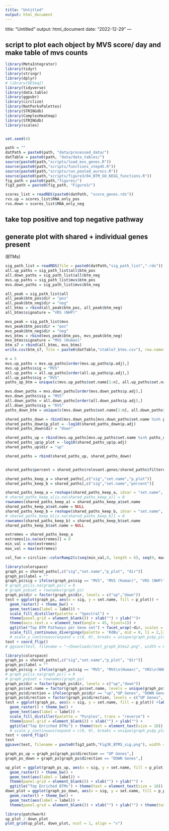 ```yaml
---
title: "Untitled"
output: html_document
---
```

title: "Untitled"
output: html_document
date: "2022-12-29"
---

## script to plot each object by MVS score/ day and make table of mvs counts
```r
library(MetaIntegrator)
library(tidyr)
library(stringr)
library(dplyr)
# library(DESeq2)
library(tidyverse)
library(data.table)
library(ggpubr)
library(circlize)
library(NatParksPalettes)
library(STRINGdb)
library(ComplexHeatmap)
library(STRINGdb)
library(scales)


set.seed(4)
```

```r
path = ""
datPath = paste0(path, "data/processed_data/")
datTable = paste0(path, "data/data_tables/")
source(paste0(path,"scripts/load_mvs_genes.R"))
source(paste0(path,"scripts/functions_step45.R"))
source(paste0(path,"scripts/run_pooled_aurocs.R"))
source(paste0(path,"scripts/figure3/04_BTM_GO_KEGG_functions.R"))
fig_path = paste0(path,"figures/")
fig3_path = paste0(fig_path, "Figure3/")
```

```r
scores_list = readRDS(paste0(datPath, "score_genes.rds"))
rvs.up = scores_list$RNA_only_pos
rvs.down = scores_list$RNA_only_neg
```



## take top positive and top negative pathway
## generate plot with shared + individual genes present 
(BTMs)
```R
sig_path_list = readRDS(file = paste0(datPath,"sig_path_list",".rds"))
all.up_paths = sig_path_list$all$btm_pos
all.down_paths = sig_path_list$all$btm_neg
mvs.up_paths = sig_path_list$mvs$btm_pos
mvs.down_paths = sig_path_list$mvs$btm_neg
```

```R
all_peak = sig_path_list$all
all_peak$btm_pos$dir = "pos"
all_peak$btm_neg$dir = "neg"
all_btms = rbind(all_peak$btm_pos, all_peak$btm_neg)
all_btms$signature = "VRS (NHP)"

mvs_peak = sig_path_list$mvs
mvs_peak$btm_pos$dir = "pos"
mvs_peak$btm_neg$dir = "neg"
mvs_btms = rbind(mvs_peak$btm_pos, mvs_peak$btm_neg)
mvs_btms$signature = "MVS (Human)"
btm_s7 = rbind(all_btms, mvs_btms)
write.csv(btm_s7, file = paste0(datTable,"stable7_btms.csv"), row.names=FALSE)
```


```R
n = 5
mvs.up_paths = mvs.up_paths[order(mvs.up_paths$p.adj),]
mvs.up_paths$sig = "MVS"
all.up_paths = all.up_paths[order(all.up_paths$p.adj),]
all.up_paths$sig = "RVS"
paths_up_btm = unique(c(mvs.up_paths$set.name[1:n], all.up_paths$set.name[1:n]))

mvs.down_paths = mvs.down_paths[order(mvs.down_paths$p.adj),]
mvs.down_paths$sig = "MVS"
all.down_paths = all.down_paths[order(all.down_paths$p.adj),]
all.down_paths$sig = "RVS"
paths_down_btm = unique(c(mvs.down_paths$set.name[1:n], all.down_paths$set.name[1:n]))

shared_paths_down = rbind(mvs.down_paths[mvs.down_paths$set.name %in% paths_down_btm,], all.down_paths[all.down_paths$set.name %in% paths_down_btm,])
shared_paths_down$p_plot = -log10(shared_paths_down$p.adj)
shared_paths_down$dir = "down"

shared_paths_up = rbind(mvs.up_paths[mvs.up_paths$set.name %in% paths_up_btm,], all.up_paths[all.up_paths$set.name %in% paths_up_btm,])
shared_paths_up$p_plot = -log10(shared_paths_up$p.adj)
shared_paths_up$dir = "up"

shared_paths = rbind(shared_paths_up, shared_paths_down)


shared_paths$percent = shared_paths$relevant.genes/shared_paths$filtered.size

shared_paths_keep_a = shared_paths[,c("sig","set.name","p_plot")]
shared_paths_keep_b = shared_paths[,c("sig","set.name","percent")]

shared_paths_keep_a = reshape(shared_paths_keep_a, idvar = "set.name", timevar = "sig", direction = "wide") %>% as.data.frame()
# shared_paths_keep_a[is.na(shared_paths_keep_a)] = 0
rownames(shared_paths_keep_a) = shared_paths_keep_a$set.name
shared_paths_keep_a$set.name = NULL
shared_paths_keep_b = reshape(shared_paths_keep_b, idvar = "set.name", timevar = "sig", direction = "wide")
# shared_paths_keep_b[is.na(shared_paths_keep_b)] = 0
rownames(shared_paths_keep_b) = shared_paths_keep_b$set.name
shared_paths_keep_b$set.name = NULL

extremes = shared_paths_keep_a
extremes[is.na(extremes)] = 0
min_val = min(extremes)
max_val = max(extremes)

col_fun = circlize::colorRamp2(c(seq(min_val,0, length = 6), seq(0, max_val, length = 6)), dichromat_pal("DarkRedtoBlue.12")(12))
```

```r
library(colorspace)
graph_ps = shared_paths[,c("sig","set.name","p_plot", "dir")]
graph_ps$label = ""
graph_ps$sig = ifelse(graph_ps$sig == "MVS", "MVS (Human)", "VRS (NHP)")
# graph_ps[is.na(graph_ps)] = 0
# graph_ps$set = rownames(graph_ps)
graph_ps$dir = factor(graph_ps$dir, levels = c("up","down"))
test = ggplot(graph_ps, aes(x = sig, y = set.name, fill = p_plot)) +
  geom_raster() + theme_bw() +
  geom_text(aes(label = label)) +
  scale_fill_distiller(palette = "Spectral") +
  theme(panel.grid = element_blank()) + xlab("") + ylab("")+
  theme(axis.text.x = element_text(angle = 45, hjust=1)) + 
  ggtitle("Top BTM Pathways per Gene set") + facet_wrap(~dir, scales = "free", nrow=2)+ 
  scale_fill_continuous_divergingx(palette = 'RdBu', mid = 0, l1 = 2,l3 = 2,p1 = .8, p2 = .6, p3 = .8, p4 = .6, rev = T, h1 = 3)
  # scale_y_continuous(expand = c(0, 0), breaks = unique(graph_ps$p_plot))
test + coord_flip()
# ggsave(test, filename = "~/Downloads/test_graph_btms2.png", width = 8, height = 7)
```

```r
library(colorspace)
graph_ps = shared_paths[,c("sig","set.name","p_plot", "dir")]
graph_ps$label = ""
graph_ps$sig = ifelse(graph_ps$sig == "MVS", "MVS\n(Human)", "VRS\n(NHP)")
# graph_ps[is.na(graph_ps)] = 0
# graph_ps$set = rownames(graph_ps)
graph_ps$dir = factor(graph_ps$dir, levels = c("up","down"))
graph_ps$set.name = factor(graph_ps$set.name, levels = unique(graph_ps$set.name))
graph_ps$direction = ifelse(graph_ps$dir == "up","UP Genes", "DOWN Genes")
graph_ps$direction = factor(graph_ps$direction, levels = c("UP Genes", "DOWN Genes"))
test = ggplot(graph_ps, aes(x = sig, y = set.name, fill = p_plot)) +labs(fill="-log10\n(p.adj)") +
  geom_raster() + theme_bw() +
  geom_text(aes(label = label)) +
  scale_fill_distiller(palette = "Purples", trans = "reverse") +
  theme(panel.grid = element_blank()) + xlab("") + ylab("") + 
  ggtitle("Top Enriched BTMs") + theme(text = element_text(size = 18)) + facet_wrap(~direction, nrow = 2, scales = "free_y")
  # scale_y_continuous(expand = c(0, 0), breaks = unique(graph_ps$p_plot))
test + coord_flip()
test
ggsave(test, filename = paste0(fig3_path,"Fig3K_BTMS_sig.png"), width = 8, height = 7)
```

```r
graph_ps_up = graph_ps[graph_ps$direction == "UP Genes",]
graph_ps_down = graph_ps[graph_ps$direction == "DOWN Genes",]

up_plot = ggplot(graph_ps_up, aes(x = sig, y = set.name, fill = p_plot)) +labs(fill="-log10(p.adj)") +
  geom_raster() + theme_bw() +
  geom_text(aes(label = label)) +
  theme(panel.grid = element_blank()) + xlab("") + ylab("") + 
  ggtitle("Top Enriched BTMs") + theme(text = element_text(size = 18)) + facet_grid(rows = vars(direction), scales = "free")  + scale_fill_continuous_divergingx(palette = 'RdBu', rev = T) 
down_plot = ggplot(graph_ps_down, aes(x = sig, y = set.name, fill = p_plot)) +labs(fill="-log10(p.adj)") +
  geom_raster() + theme_bw() +
  geom_text(aes(label = label)) +
  theme(panel.grid = element_blank()) + xlab("") + ylab("") + theme(text = element_text(size = 18)) + facet_grid(rows = vars(direction), scales = "free")  + scale_fill_continuous_divergingx(palette = 'RdBu', rev = F)

library(patchwork)
up_plot / down_plot
plot_grid(up_plot, down_plot, ncol = 1, align = "v")
```


###
